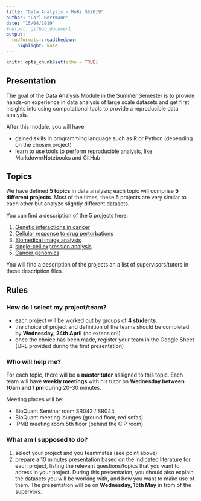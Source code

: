 ```yaml
---
title: "Data Analysis - MoBi SS2019"
author: "Carl Herrmann"
date: "15/04/2019"
#output: github_document
output:
  rmdformats::readthedown:
    highlight: kate
---
```

```r
knitr::opts_chunk$set(echo = TRUE)
```

## Presentation

The goal of the Data Analysis Module in the Summer Semester is to provide hands-on experience in data analysis of large scale datasets and get first insights into using computational tools to provide a reproducible data analysis.

After this module, you will have

* gained skills in programming language such as R or Python (depending on the chosen project)
* learn to use tools to perform reproducible analysis, like Markdown/Notebooks and GitHub

## Topics

We have defined **5 topics** in data analysis; each topic will comprise **5 different projects**. Most of the times, these 5 projects are very similar to each other but analyze slightly different datasets.

You can find a description of the 5 projects here:

1. [Genetic interactions in cancer](https://github.com/datascience-mobi/01-genetic-interactions-in-cancer)
2. [Cellular response to drug perturbations](https://github.com/datascience-mobi/02-cellular-response-to-drug-pertubations)
3. [Biomedical image analysis](https://github.com/datascience-mobi/03-biomedical-image-analysis)
4. [single-cell expression analysis](https://github.com/datascience-mobi/04-single-cell-analysis-of-blood)
5. [Cancer genomics](https://github.com/datascience-mobi/05-cancer-genomics)

You will find a description of the projects an a list of supervisors/tutors in these description files.

## Rules

### How do I select my project/team?

* each project will be worked out by groups of **4 students**. 
* the choice of project and definition of the teams should be completed by **Wednesday, 24th April** (no extension!)
* once the choice has been made, register your team in the Google Sheet (URL provided during the first presentation)

### Who will help me?

For each topic, there will be a **master tutor** assigned to this topic. Each team will have **weekly meetings** with his tutor on **Wednesday between 10am and 1 pm** during 20-30 minutes.

Meeting places will be:

* BioQuant Seminar room SR042 / SR044
* BioQuant meeting lounges (ground floor, red sofas)
* IPMB meeting room 5th floor (behind the CIP room)

### What am I supposed to do?

1. select your project and you teammates (see point above)
2. prepare a 10 minutes presentation based on the indicated literature for each project, listing the relevant questions/topics that you want to adress in your project. During this presentation, you should also explain the datasets you will be working with, and how you want to make use of them. The presentation will be on **Wednesday, 15th May** in from of the supervors.

